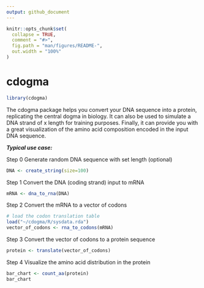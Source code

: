 ```yaml
---
output: github_document
---
```


<!-- README.md is generated from README.Rmd. Please edit that file -->

```r
knitr::opts_chunk$set(
  collapse = TRUE,
  comment = "#>",
  fig.path = "man/figures/README-",
  out.width = "100%"
)
```

# cdogma

<!-- badges: start -->
<!-- badges: end -->


```r
library(cdogma)

```

The cdogma package helps you convert your DNA sequence into a protein, replicating the central dogma in biology. 
It can also be used to simulate a DNA strand of x length for training purposes.
Finally, it can provide you with a great visualization of the amino acid composition encoded in the input DNA sequence.

***Typical use case:***

Step 0   Generate random DNA sequence with set length (optional)
```r
DNA <- create_string(size=100)
```

Step 1    Convert the DNA (coding strand) input to mRNA
```r
mRNA <- dna_to_rna(DNA)
```

Step 2    Convert the mRNA to a vector of codons
```r
# load the codon translation table
load("~/cdogma/R/sysdata.rda")
vector_of_codons <- rna_to_codons(mRNA)
```

Step 3    Convert the vector of codons to a protein sequence
```r
protein <- translate(vector_of_codons)
```

Step 4    Visualize the amino acid distribution in the protein
```r
bar_chart <- count_aa(protein)
bar_chart
```
